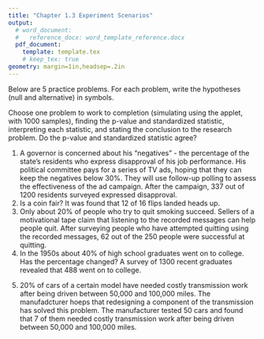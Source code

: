 ```yaml
---
title: "Chapter 1.3 Experiment Scenarios"
output: 
  # word_document:
  #   reference_docx: word_template_reference.docx
  pdf_document:
    template: template.tex
    # keep_tex: true
geometry: margin=1in,headsep=.2in
---
```


Below are 5 practice problems. For each problem, write the hypotheses (null and alternative) in symbols. 

Choose one problem to work to completion (simulating using the applet, with 1000 samples), finding the p-value and standardized statistic, interpreting each statistic, and stating the conclusion to the research problem. Do the p-value and standardized statistic agree?

1. A governor is concerned about his "negatives" - the percentage of the state's residents who express disapproval of his job performance. His political committee pays for a series of TV ads, hoping that they can keep the negatives below 30%. They will use follow-up polling to assess the effectiveness of the ad campaign. After the campaign, 337 out of 1200 residents surveyed expressed disapproval.
\begin{tabularx}{\linewidth}{XX}$H_0$: & $H_A$:\\&\\&\end{tabularx}
\begin{tabularx}{\linewidth}{lXXX}Simulation Settings:&probability of success & sample size ($n$) & number of samples\\
    & \underline{\phantom{probability of success}}&\underline{\phantom{sample size ($n$)}} & \underline{\phantom{number of sample}}\end{tabularx}
\begin{tabularx}{\linewidth}{XX}\\p-value: & standardized statistic:\\&\\&\\&\\&\\&\end{tabularx}
\begin{tabularx}{\linewidth}{X}Does the p-value agree with the standardized statistic? Explain.\\\\\\\\
What is the conclusion to the research problem?\\\\\\\\\end{tabularx}\vfill

2. Is a coin fair? It was found that 12 of 16 flips landed heads up.
\begin{tabularx}{\linewidth}{XX}$H_0$: & $H_A$:\\&\\&\end{tabularx}
\begin{tabularx}{\linewidth}{lXXX}Simulation Settings:&probability of success & sample size ($n$) & number of samples\\
    & \underline{\phantom{probability of success}}&\underline{\phantom{sample size ($n$)}} & \underline{\phantom{number of sample}}\end{tabularx}
\begin{tabularx}{\linewidth}{XX}\\p-value: & standardized statistic:\\&\\&\\&\\&\\&\end{tabularx}
\begin{tabularx}{\linewidth}{X}Does the p-value agree with the standardized statistic? Explain.\\\\\\\\
What is the conclusion to the research problem?\\\\\\\\\end{tabularx}\vfill
\clearpage

3. Only about 20% of people who try to quit smoking succeed. Sellers of a motivational tape claim that listening to the recorded messages can help people quit. After surveying people who have attempted quitting using the recorded messages, 62 out of the 250 people were successful at quitting.
\begin{tabularx}{\linewidth}{XX}$H_0$: & $H_A$:\\&\\&\end{tabularx}
\begin{tabularx}{\linewidth}{lXXX}Simulation Settings:&probability of success & sample size ($n$) & number of samples\\
    & \underline{\phantom{probability of success}}&\underline{\phantom{sample size ($n$)}} & \underline{\phantom{number of sample}}\end{tabularx}
\begin{tabularx}{\linewidth}{XX}\\p-value: & standardized statistic:\\&\\&\\&\\&\\&\end{tabularx}
\begin{tabularx}{\linewidth}{X}Does the p-value agree with the standardized statistic? Explain.\\\\\\\\
What is the conclusion to the research problem?\\\\\\\\\end{tabularx}\vfill

4. In the 1950s about 40% of high school graduates went on to college. Has the percentage changed? A survey of 1300 recent graduates revealed that 488 went on to college. 
\begin{tabularx}{\linewidth}{XX}$H_0$: & $H_A$:\\&\\&\end{tabularx}
\begin{tabularx}{\linewidth}{lXXX}Simulation Settings:&probability of success & sample size ($n$) & number of samples\\
    & \underline{\phantom{probability of success}}&\underline{\phantom{sample size ($n$)}} & \underline{\phantom{number of sample}}\end{tabularx}
\begin{tabularx}{\linewidth}{XX}\\p-value: & standardized statistic:\\&\\&\\&\\&\\&\end{tabularx}
\begin{tabularx}{\linewidth}{X}Does the p-value agree with the standardized statistic? Explain.\\\\\\\\
What is the conclusion to the research problem?\\\\\\\\\end{tabularx}\vfill

\clearpage

5. 20% of cars of a certain model have needed costly transmission work after being driven between 50,000 and 100,000 miles. The manufadcturer hoeps that redesigning a component of the transmission  has solved this problem. The manufacturer tested 50 cars and found that 7 of them needed costly transmission work after being driven between 50,000 and 100,000 miles. 
\begin{tabularx}{\linewidth}{XX}$H_0$: & $H_A$:\\&\\&\end{tabularx}
\begin{tabularx}{\linewidth}{lXXX}Simulation Settings:&probability of success & sample size ($n$) & number of samples\\
    & \underline{\phantom{probability of success}}&\underline{\phantom{sample size ($n$)}} & \underline{\phantom{number of sample}}\end{tabularx}
\begin{tabularx}{\linewidth}{XX}\\p-value: & standardized statistic:\\&\\&\\&\\&\\&\end{tabularx}
\begin{tabularx}{\linewidth}{X}Does the p-value agree with the standardized statistic? Explain.\\\\\\\\
What is the conclusion to the research problem?\\\\\\\\\end{tabularx}\vfill

